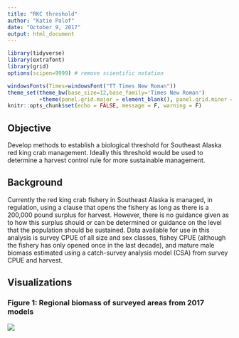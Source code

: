 ```yaml
---
title: "RKC threshold"
author: "Katie Palof"
date: "October 9, 2017"
output: html_document
---
```


```r
library(tidyverse)
library(extrafont)
library(grid)
options(scipen=9999) # remove scientific notation

windowsFonts(Times=windowsFont("TT Times New Roman"))
theme_set(theme_bw(base_size=12,base_family='Times New Roman')
          +theme(panel.grid.major = element_blank(), panel.grid.minor = element_blank()))
knitr::opts_chunk$set(echo = FALSE, message = F, warning = F)
```

## Objective
Develop methods to establish a biological threshold for Southeast Alaska red king crab management.
Ideally this threshold would be used to determine a harvest control rule for more sustainable management.

## Background
Currently the red king crab fishery in Southeast Alaska is managed, in regulation, using a clause that opens the fishery as long as there is a 200,000 pound surplus for harvest.  However, there is no guidance given as to how this surplus should or can be determined or guidance on the level that the population should be sustained. 
Data available for use in this analysis is survey CPUE of all size and sex classes, fishey CPUE (although the fishery has only opened once in the last decade), and mature male biomass estimated using a catch-survey analysis model (CSA) from survey CPUE and harvest.  

## Visualizations

### Figure 1: Regional biomass of surveyed areas from 2017 models

![](../results/regional_2017.png)


